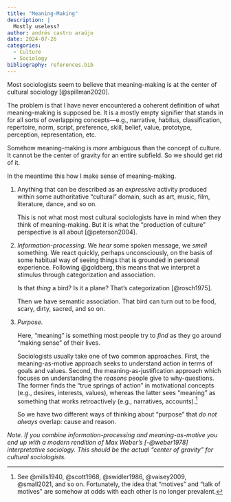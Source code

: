 ```yaml
---
title: "Meaning-Making"
description: |
  Mostly useless?
author: andrés castro araújo
date: 2024-07-26
categories: 
  - Culture
  - Sociology
bibliography: references.bib
---
```


Most sociologists seem to believe that [meaning-making]{.allcaps} is at the center of [cultural sociology]{.allcaps} [@spillman2020].

The problem is that I have never encountered a coherent definition of what [meaning-making]{.allcaps} is supposed be. It is a mostly empty signifier that stands in for all sorts of overlapping concepts—e.g., narrative, habitus, classification, repertoire, norm, script, preference, skill, belief, value, prototype, perception, representation, etc.

Somehow [meaning-making]{.allcaps} is *more* ambiguous than the concept of [culture]{.allcaps}. It cannot be the center of gravity for an entire subfield. So we should get rid of it.

In the meantime this how I make sense of [meaning-making]{.allcaps}.

1.  Anything that can be described as an *expressive* activity produced within some authoritative "cultural" domain, such as art, music, film, literature, dance, and so on.

    This is not what most most cultural sociologists have in mind when they think of [meaning-making]{.allcaps}. But it is what the "production of culture" perspective is all about [@peterson2004].

2.  *Information-processing.* We *hear* some spoken message, we *smell* something. We react quickly, perhaps unconsciously, on the basis of some habitual way of seeing things that is grounded in personal experience. Following @goldberg, this means that we [interpret]{.allcaps} a stimulus through [categorization]{.allcaps} and [association]{.allcaps}.

    Is that *thing* a bird? Is it a plane? That's [categorization]{.allcaps} [@rosch1975].

    Then we have [semantic association]{.allcaps}. That bird can turn out to be food, scary, dirty, sacred, and so on.

3.  *Purpose.*

    Here, "meaning" is something most people try to *find* as they go around "making sense" of their lives.

    Sociologists usually take one of two common approaches. First, the meaning-as-motive approach seeks to understand action in terms of goals and values. Second, the meaning-as-justification approach which focuses on understanding the *reasons* people give to why-questions. The former finds the "true springs of action" in motivational concepts (e.g., desires, interests, values), whereas the latter sees "meaning" as something that works retroactively (e.g., narratives, accounts).[^1]

    So we have two different ways of thinking about "purpose" that *do* *not always* overlap: [cause]{.allcaps} and [reason]{.allcaps}.

[^1]: See @mills1940, @scott1968, @swidler1986, @vaisey2009, @small2021, and so on. Fortunately, the idea that "motives" and "talk of motives" are somehow at odds with each other is no longer prevalent.

*Note. If you combine information-processing and meaning-as-motive you end up with a modern rendition of Max Weber's [-@weber1978] interpretative sociology. This should be the actual "center of gravity" for cultural sociologists.*

